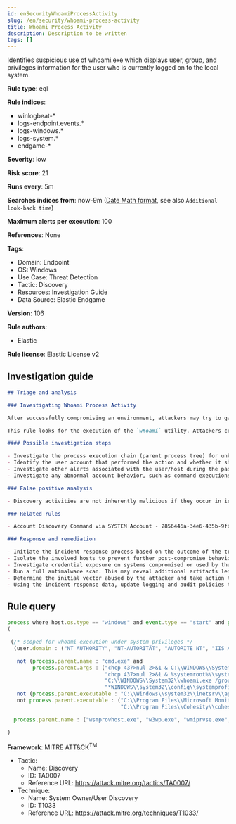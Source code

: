 ```yaml
---
id: enSecurityWhoamiProcessActivity
slug: /en/security/whoami-process-activity
title: Whoami Process Activity
description: Description to be written
tags: []
---
```


<div id="whoami-process-activity"></div>

Identifies suspicious use of whoami.exe which displays user, group, and privileges information for the user who is currently logged on to the local system.

**Rule type**: eql

**Rule indices**: 

* winlogbeat-*
* logs-endpoint.events.*
* logs-windows.*
* logs-system.*
* endgame-*

**Severity**: low

**Risk score**: 21

**Runs every**: 5m

**Searches indices from**: now-9m ([Date Math format](((ref))/common-options.html#date-math), see also <DocLink id="enSecurityRulesUiCreate" section="set-the-rules-schedule">`Additional look-back time`</DocLink>)

**Maximum alerts per execution**: 100

**References**: None

**Tags**: 

* Domain: Endpoint
* OS: Windows
* Use Case: Threat Detection
* Tactic: Discovery
* Resources: Investigation Guide
* Data Source: Elastic Endgame

**Version**: 106

**Rule authors**: 

* Elastic

**Rule license**: Elastic License v2

## Investigation guide

```markdown
## Triage and analysis

### Investigating Whoami Process Activity

After successfully compromising an environment, attackers may try to gain situational awareness to plan their next steps. This can happen by running commands to enumerate network resources, users, connections, files, and installed security software.

This rule looks for the execution of the `whoami` utility. Attackers commonly use this utility to measure their current privileges, discover the current user, determine if a privilege escalation was successful, etc.

#### Possible investigation steps

- Investigate the process execution chain (parent process tree) for unknown processes. Examine their executable files for prevalence, whether they are located in expected locations, and if they are signed with valid digital signatures.
- Identify the user account that performed the action and whether it should perform this kind of action.
- Investigate other alerts associated with the user/host during the past 48 hours.
- Investigate any abnormal account behavior, such as command executions, file creations or modifications, and network connections.

### False positive analysis

- Discovery activities are not inherently malicious if they occur in isolation. As long as the analyst did not identify suspicious activity related to the user or host, such alerts can be dismissed.

### Related rules

- Account Discovery Command via SYSTEM Account - 2856446a-34e6-435b-9fb5-f8f040bfa7ed

### Response and remediation

- Initiate the incident response process based on the outcome of the triage.
- Isolate the involved hosts to prevent further post-compromise behavior.
- Investigate credential exposure on systems compromised or used by the attacker to ensure all compromised accounts are identified. Reset passwords for these accounts and other potentially compromised credentials, such as email, business systems, and web services.
- Run a full antimalware scan. This may reveal additional artifacts left in the system, persistence mechanisms, and malware components.
- Determine the initial vector abused by the attacker and take action to prevent reinfection through the same vector.
- Using the incident response data, update logging and audit policies to improve the mean time to detect (MTTD) and the mean time to respond (MTTR).
```

## Rule query

```js
process where host.os.type == "windows" and event.type == "start" and process.name : "whoami.exe" and
(

 (/* scoped for whoami execution under system privileges */
  (user.domain : ("NT AUTHORITY", "NT-AUTORITÄT", "AUTORITE NT", "IIS APPPOOL") or user.id : ("S-1-5-18", "S-1-5-19", "S-1-5-20")) and

   not (process.parent.name : "cmd.exe" and
        process.parent.args : ("chcp 437>nul 2>&1 & C:\\WINDOWS\\System32\\whoami.exe  /groups",
                               "chcp 437>nul 2>&1 & %systemroot%\\system32\\whoami /user",
                               "C:\\WINDOWS\\System32\\whoami.exe /groups",
                               "*WINDOWS\\system32\\config\\systemprofile*")) and
   not (process.parent.executable : "C:\\Windows\\system32\\inetsrv\\appcmd.exe" and process.parent.args : "LIST") and
   not process.parent.executable : ("C:\\Program Files\\Microsoft Monitoring Agent\\Agent\\MonitoringHost.exe",
                                    "C:\\Program Files\\Cohesity\\cohesity_windows_agent_service.exe")) or

  process.parent.name : ("wsmprovhost.exe", "w3wp.exe", "wmiprvse.exe", "rundll32.exe", "regsvr32.exe")

)

```

**Framework**: MITRE ATT&CK<sup>TM</sup>

* Tactic:
    * Name: Discovery
    * ID: TA0007
    * Reference URL: https://attack.mitre.org/tactics/TA0007/
* Technique:
    * Name: System Owner/User Discovery
    * ID: T1033
    * Reference URL: https://attack.mitre.org/techniques/T1033/

